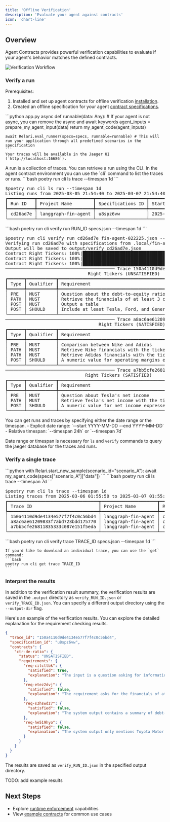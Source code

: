 ```yaml
---
title: 'Offline Verification'
description: 'Evaluate your agent against contracts'
icon: 'chart-line'
---
```


<style>
@import url('https://fonts.googleapis.com/css2?family=Space+Mono&display=swap');
</style>

## Overview

Agent Contracts provides powerful verification capabilities to evaluate if your agent's behavior matches the defined contracts. 

<img src="/images/verification.svg" alt="Verification Workflow" />

### Verify a run

Prerequisites:
1. Installed and set up agent contracts for offline verification [installation](/installation).
2. Created an offline specification for your agent [contract specifications](/contracts/specifications).

<Steps>
  <Step title="Run your application through all predefined scenarios">
    ```python app.py
    async def runnable(data: Any): # If your agent is not async, you can remove the async and await keywords
        agent_inputs = prepare_my_agent_input(data)
        return my_agent_code(agent_inputs)

    await Relari.eval_runner(specs=specs, runnable=runnable) # This will run your application through all predefined scenarios in the specification
    ```
    Your traces will be available in the Jaeger UI (`http://localhost:16686`).
  </Step>
  <Step title="Retrieve the run">
    A run is a collection of traces. You can retrieve a run using the CLI.
    In the agent contract environment you can use the `cli` command to list the traces or runs.
    ```bash
    poetry run cli ls trace --timespan 1d
    ```
<pre style={{ fontFamily: '"Space Mono", monospace', lineHeight: '1.2em' }}>
$poetry run cli ls run --timespan 1d
Listing runs from 2025-03-05 21:54:40 to 2025-03-07 21:54:40...
┏━━━━━━━━━━┳━━━━━━━━━━━━━━━━━━━━━┳━━━━━━━━━━━━━━━━━━━┳━━━━━━━━━━━━━━━━━━━━━┳━━━━━━━━━━━━━━━━━━━━━┓
┃ Run ID   ┃ Project Name        ┃ Specifications ID ┃ Start Time          ┃ End Time            ┃
┡━━━━━━━━━━╇━━━━━━━━━━━━━━━━━━━━━╇━━━━━━━━━━━━━━━━━━━╇━━━━━━━━━━━━━━━━━━━━━╇━━━━━━━━━━━━━━━━━━━━━┩
│ cd26ad7e │ langgraph-fin-agent │ u8spz6vw          │ 2025-03-06 12:45:32 │ 2025-03-06 12:45:32 │
└──────────┴─────────────────────┴───────────────────┴─────────────────────┴─────────────────────┘
</pre>

  </Step>
  <Step title="Verify the run against the specification">
    ```bash
    poetry run cli verify run RUN_ID specs.json --timespan 1d
    ```
  
  <pre style={{ fontFamily: '"Space Mono", monospace', lineHeight: '1.2em' }}>
$poetry run cli verify run cd26ad7e fin-agent-022225.json --timespan 1d
Verifying run cd26ad7e with specifications from .local/fin-agent-022225.json...
Output will be saved to output/verify_cd26ad7e.json
Contract Right Tickers: 100%|████████████████████████████████████████████████████████████████| 3/3 [00:05 < 00:00,  1.93s/it]
Contract Right Tickers: 100%|████████████████████████████████████████████████████████████████| 4/4 [00:07 < 00:00,  1.91s/it]
Contract Right Tickers: 100%|████████████████████████████████████████████████████████████████| 4/4 [00:08 < 00:00,  2.06s/it]
───────────────────────────────────────── Trace 150a4110d9de4134e577f7f4c0c56bd4 ──────────────────────────────────────────
                               Right Tickers (UNSATISFIED)
┏━━━━━━┳━━━━━━━━━━━┳━━━━━━━━━━━━━━━━━━━━━━━━━━━━━━━━━━━━━━━━━━━━━━━━━━━━━━━━━┳━━━━━━━━━━━┓
┃ Type ┃ Qualifier ┃ Requirement                                             ┃ Satisfied ┃
┡━━━━━━╇━━━━━━━━━━━╇━━━━━━━━━━━━━━━━━━━━━━━━━━━━━━━━━━━━━━━━━━━━━━━━━━━━━━━━━╇━━━━━━━━━━━┩
│ PRE  │ MUST      │ Question about the debt-to-equity ratio                 │ Yes       │
│ PATH │ MUST      │ Retrieve the financials of at least 3 car manufacturers │ No        │
│ POST │ MUST      │ Output a table                                          │ No        │
│ POST │ SHOULD    │ Include at least Tesla, Ford, and General Motors        │ No        │
└──────┴───────────┴─────────────────────────────────────────────────────────┴───────────┘
───────────────────────────────────────── Trace a8ac6ae61209833f7abd723bdd175770 ──────────────────────────────────────────
                                   Right Tickers (SATISFIED)                                    
┏━━━━━━┳━━━━━━━━━━━┳━━━━━━━━━━━━━━━━━━━━━━━━━━━━━━━━━━━━━━━━━━━━━━━━━━━━━━━━━━━━━━━┳━━━━━━━━━━━┓
┃ Type ┃ Qualifier ┃ Requirement                                                   ┃ Satisfied ┃
┡━━━━━━╇━━━━━━━━━━━╇━━━━━━━━━━━━━━━━━━━━━━━━━━━━━━━━━━━━━━━━━━━━━━━━━━━━━━━━━━━━━━━╇━━━━━━━━━━━┩
│ PRE  │ MUST      │ Comparison between Nike and Adidas                            │ Yes       │
│ PATH │ MUST      │ Retrieve Nike financials with the ticker NKE                  │ Yes       │
│ PATH │ MUST      │ Retrieve Adidas financials with the ticker ADDYY              │ Yes       │
│ POST │ SHOULD    │ A numeric value for operating margins expressed in percentage │ Yes       │
└──────┴───────────┴───────────────────────────────────────────────────────────────┴───────────┘
───────────────────────────────────────── Trace a7bb5cfe26811835333c087e151f5eda ──────────────────────────────────────────
                              Right Tickers (SATISFIED)                               
┏━━━━━━┳━━━━━━━━━━━┳━━━━━━━━━━━━━━━━━━━━━━━━━━━━━━━━━━━━━━━━━━━━━━━━━━━━━┳━━━━━━━━━━━┓
┃ Type ┃ Qualifier ┃ Requirement                                         ┃ Satisfied ┃
┡━━━━━━╇━━━━━━━━━━━╇━━━━━━━━━━━━━━━━━━━━━━━━━━━━━━━━━━━━━━━━━━━━━━━━━━━━━╇━━━━━━━━━━━┩
│ PRE  │ MUST      │ Question about Tesla's net income                   │ Yes       │
│ PATH │ MUST      │ Retrieve Tesla's net income with the ticker TSLA    │ Yes       │
│ POST │ SHOULD    │ A numeric value for net income expressed in dollars │ Yes       │
└──────┴───────────┴─────────────────────────────────────────────────────┴───────────┘
</pre>

  </Step>
</Steps>

<Tip>
You can get runs and traces by specifying either the date range or the timespan.
- Explicit date range: `--start YYYY-MM-DD --end YYYY-MM-DD`
- Relative timespan: `--timespan 24h` or `--timespan 7d`

Date range or timespan is necessary for `ls` and `verify` commands to query the jaeger database for the traces and runs.
</Tip>

### Verify a single trace

<Steps>
  <Step title="Run your application on a single scenario">
    ```python
    with Relari.start_new_sample(scenario_id="scenario_A"):
        await my_agent_code(specs["scenario_A"]["data"])
    ```
  </Step>
  <Step title="List available traces">
    ```bash
    poetry run cli ls trace --timespan 7d
    ```
<pre style={{ fontFamily: '"Space Mono", monospace', lineHeight: '1.2em' }}>
$poetry run cli ls trace --timespan 1d
Listing traces from 2025-03-06 01:55:50 to 2025-03-07 01:55:50...
┏━━━━━━━━━━━━━━━━━━━━━━━━━━━━━━━━━━┳━━━━━━━━━━━━━━━━━━━━━┳━━━━━━━━━━┳━━━━━━━━━━━━━━━━━━━┳━━━━━━━━━━━━━━━━━━┳━━━━━━━━━━━━━━━━━━━━━┳━━━━━━━━━━━━━━━━━━━━━┓
┃ Trace ID                         ┃ Project Name        ┃ Run ID   ┃ Specifications ID ┃ Scenario ID      ┃ Start Time          ┃ End Time            ┃
┡━━━━━━━━━━━━━━━━━━━━━━━━━━━━━━━━━━╇━━━━━━━━━━━━━━━━━━━━━╇━━━━━━━━━━╇━━━━━━━━━━━━━━━━━━━╇━━━━━━━━━━━━━━━━━━╇━━━━━━━━━━━━━━━━━━━━━╇━━━━━━━━━━━━━━━━━━━━━┩
│ 150a4110d9de4134e577f7f4c0c56bd4 │ langgraph-fin-agent │ cd26ad7e │ u8spz6vw          │ de_ratio         │ 2025-03-06 12:45:32 │ 2025-03-06 12:45:32 │
│ a8ac6ae61209833f7abd723bdd175770 │ langgraph-fin-agent │ cd26ad7e │ u8spz6vw          │ nike_vs_adidas   │ 2025-03-06 12:45:32 │ 2025-03-06 12:45:32 │
│ a7bb5cfe26811835333c087e151f5eda │ langgraph-fin-agent │ cd26ad7e │ u8spz6vw          │ tesla_income     │ 2025-03-06 12:45:32 │ 2025-03-06 12:45:32 │
└──────────────────────────────────┴─────────────────────┴──────────┴───────────────────┴──────────────────┴─────────────────────┴─────────────────────┘
</pre>
  </Step>
  <Step title="Verify the trace">
    ```bash
    poetry run cli verify trace TRACE_ID specs.json --timespan 1d
    ```

    If you'd like to download an individual trace, you can use the `get` command:
    ```bash
    poetry run cli get trace TRACE_ID
    ```
  </Step>
</Steps>

### Interpret the results

In addition to the verification result summary, the verification results are saved in the `.output` directory as `verify_RUN_ID.json` or `verify_TRACE_ID.json`. You can specify a different output directory using the `--output-dir` flag.

Here's an example of the verification results. You can explore the detailed explanation for the requirement checking results.

```json .output/verify_150a4110d9de4134e577f7f4c0c56bd4.json
{
  "trace_id": "150a4110d9de4134e577f7f4c0c56bd4",
  "specification_id": "u8spz6vw",
  "contracts": {
    "ctr-de-ratio": {
      "status": "UNSATISFIED",
      "requirements": {
        "req-citcttbk": {
          "satisfied": true,
          "explanation": "The input is a question asking for information regarding the debt-to-equity ratio of car manufacturers, which directly relates to the requirement of questioning a specific financial metric, the debt-to-equity ratio. Therefore, the system input satisfies the property requirement."
        },
        "req-etez2dvj": {
          "satisfied": false,
          "explanation": "The requirement asks for the financials of at least 3 car manufacturers. However, the trace ultimately retrieved financial ratios for only 2 car manufacturers: Toyota Motor Corporation and Tesla Inc. Although the stock screener call returned multiple records, only the financials for TM and TSLA were processed and summarized."
        },
        "req-s3hswdz7": {
          "satisfied": false,
          "explanation": "The system output contains a summary of debt-to-equity ratios for car manufacturers presented in a markdown format table. However, a proper table representation is not visible due to formatting limitations of the markdown syntax in the context provided. Although the intended format is described as flowery text, it does not adhere to a standard, enforceable 'table' format, as required. Therefore, the requirement for an output table is not satisfied in its strictest interpretation, despite the presence of tabular data in the narrative."
        },
        "req-he519hyo": {
          "satisfied": false,
          "explanation": "The system output only mentions Toyota Motor Corporation and Tesla Inc., providing a debt-to-equity ratio for these two companies. However, the requirement explicitly states that the output must include at least Tesla, Ford, and General Motors. Since Ford and General Motors are not mentioned at all in the output, the requirement is not satisfied."
        }
      }
    }
  }
}
```

The results are saved as `verify_RUN_ID.json` in the specified output directory.

TODO: add example results


## Next Steps

- Explore [runtime enforcement](/enforce/runtime) capabilities
- View [example contracts](/examples) for common use cases